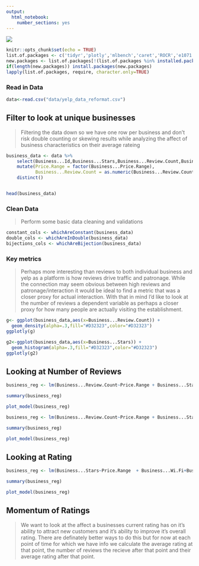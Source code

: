 ```yaml
---
output: 
  html_notebook: 
    number_sections: yes
---
```

<img src="img/yelp-logo.png"></img>
```r
knitr::opts_chunk$set(echo = TRUE)
list.of.packages <- c('tidyr','plotly','mlbench','caret','ROCR','e1071','ggplot2','dataPreparation','corrplot','sjPlot','sjmisc','sqldf')
new.packages <- list.of.packages[!(list.of.packages %in% installed.packages()[,"Package"])]
if(length(new.packages)) install.packages(new.packages)
lapply(list.of.packages, require, character.only=TRUE)
```

### Read in Data



```r
data<-read.csv("data/yelp_data_reformat.csv")
```

## Filter to look at unique businesses

>Filtering the data down so we have one row per business and don't risk double counting or skewing results while analyzing the affect of business characteristics on their average rateing



```r
business_data <- data %>%
    select(Business...Id,Business...Stars,Business...Review.Count,Business...Wi.Fi,Business...Waiter.Service,Business...Take.out,Business...Price.Range,Business...Parking,Business...Noise.Level,Business...Good.For.Kids,Business...Accepts.Credit.Cards,Business...Ages.Allowed,Business...Has.TV,Business...Categories) %>%
    mutate(Price.Range = factor(Business...Price.Range),
           Business...Review.Count = as.numeric(Business...Review.Count)) %>%
    distinct()


head(business_data)
```
### Clean Data
>Perform some basic data cleaning and validations

```r
constant_cols <- whichAreConstant(business_data)
double_cols <- whichAreInDouble(business_data)
bijections_cols <- whichAreBijection(business_data)
```

### Key metrics
> Perhaps more interesting than reviews to both individual business and yelp as a platform  is how reviews drive traffic and patronage. While the connection may seem obvious between high reviews and patronage/interaction it would be ideal to find a metric that was a closer proxy for actual interaction. With that in mind I'd like to look at the number of reviews a dependent variable as perhaps a closer proxy for how many people are actually visiting the establishment.

```r
g<- ggplot(business_data,aes(x=Business...Review.Count)) +
  geom_density(alpha=.3,fill="#D32323",color="#D32323")
ggplotly(g)

```
```r
g2<-ggplot(business_data,aes(x=Business...Stars)) +
  geom_histogram(alpha=.3,fill="#D32323",color="#D32323")
ggplotly(g2)
```

## Looking at Number of Reviews

```r
business_reg <- lm(Business...Review.Count~Price.Range + Business...Stars + Business...Wi.Fi+Business...Noise.Level + Price.Range*Business...Wi.Fi+ Business...Good.For.Kids+Business...Has.TV,data=business_data)

summary(business_reg)

```
```r
plot_model(business_reg)
```
```r
business_reg <- lm(Business...Review.Count~Price.Range + Business...Stars + Business...Wi.Fi+Business...Noise.Level + Price.Range*Business...Wi.Fi,data=business_data)

summary(business_reg)

```
```r
plot_model(business_reg)
```
## Looking at Rating

```r
business_reg <- lm(Business...Stars~Price.Range  + Business...Wi.Fi+Business...Noise.Level,data=business_data)

summary(business_reg)

```
```r
plot_model(business_reg)
```

## Momentum of Ratings
> We want to look at the affect a businesses current rating has on it's ability to attract new customers and it's ability to improve it's overall rating. There are definately better ways to do this but for now at each point of time for which we have info we calculate the average rating at that point, the number of reviews the recieve after that point and their average rating after that point.

